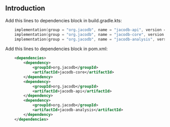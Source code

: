 
## Introduction

Add this lines to dependencies block in build.gradle.kts:
```kotlin
    implementation(group = "org.jacodb", name = "jacodb-api", version = jacodbVersion)
    implementation(group = "org.jacodb", name = "jacodb-core", version = jacodbVersion)
    implementation(group = "org.jacodb", name = "jacodb-analysis", version = jacodbVersion)
```

Add this lines to dependencies block in pom.xml:
```xml
    <dependencies>
        <dependency>
            <groupId>org.jacodb</groupId>
            <artifactId>jacodb-core</artifactId>
        </dependency>
        <dependency>
            <groupId>org.jacodb</groupId>
            <artifactId>jacodb-api</artifactId>
        </dependency>
        <dependency>
            <groupId>org.jacodb</groupId>
            <artifactId>jacodb-analysis</artifactId>
        </dependency>
    </dependencies>
```


